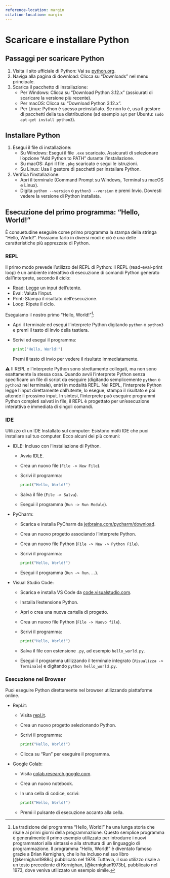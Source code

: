 ```yaml
---
reference-location: margin
citation-location: margin
---
```


# Scaricare e installare Python

## Passaggi per scaricare Python

1. Visita il sito ufficiale di Python: Vai su [python.org](https://www.python.org/).
2. Naviga alla pagina di download: Clicca su "Downloads" nel menu principale.
3. Scarica il pacchetto di installazione:
   - Per Windows: Clicca su "Download Python 3.12.x" (assicurati di scaricare la versione più recente).
   - Per macOS: Clicca su "Download Python 3.12.x".
   - Per Linux: Python è spesso preinstallato. Se non lo è, usa il gestore di pacchetti della tua distribuzione (ad esempio `apt` per Ubuntu: `sudo apt-get install python3`).

## Installare Python

1. Esegui il file di installazione:
   - Su Windows: Esegui il file `.exe` scaricato. Assicurati di selezionare l'opzione "Add Python to PATH" durante l'installazione.
   - Su macOS: Apri il file `.pkg` scaricato e segui le istruzioni.
   - Su Linux: Usa il gestore di pacchetti per installare Python.

2. Verifica l'installazione:
   - Apri il terminale (Command Prompt su Windows, Terminal su macOS e Linux).
   - Digita `python --version` o `python3 --version` e premi Invio. Dovresti vedere la versione di Python installata.

## Esecuzione del primo programma: "Hello, World!"

È consuetudine eseguire come primo programma la stampa della stringa "Hello, World!". Possiamo farlo in diversi modi e ciò è una delle caratteristiche più apprezzate di Python.

### REPL

Il primo modo prevede l'utilizzo del REPL di Python: Il REPL (read-eval-print loop) è un ambiente interattivo di esecuzione di comandi Python generato dall'interprete, secondo il ciclo:

- Read: Legge un input dell'utente.
- Eval: Valuta l'input.
- Print: Stampa il risultato dell'esecuzione.
- Loop: Ripete il ciclo.

Eseguiamo il nostro primo "Hello, World!"[^1]:

- Apri il terminale ed esegui l'interprete Python digitando `python` o `python3` e premi il tasto di invio della tastiera.
- Scrivi ed esegui il programma:
  
  ```python
  print("Hello, World!")
  ```

  Premi il tasto di invio per vedere il risultato immediatamente.

[^1]: La tradizione del programma "Hello, World!" ha una lunga storia che risale ai primi giorni della programmazione. Questo semplice programma è generalmente il primo esempio utilizzato per introdurre i nuovi programmatori alla sintassi e alla struttura di un linguaggio di programmazione. Il programma "Hello, World!" è diventato famoso grazie a Brian Kernighan, che lo ha incluso nel suo libro [@kernighan1988c] pubblicato nel 1978. Tuttavia, il suo utilizzo risale a un testo precedente di Kernighan, [@kernighan1973b], pubblicato nel 1973, dove veniva utilizzato un esempio simile.

<div class="alert alert-block alert-warning">
&#x026A0; Il REPL e l'interprete Python sono strettamente collegati, ma non sono esattamente la stessa cosa. Quando avvii l'interprete Python senza specificare un file di script da eseguire (digitando semplicemente <code>python</code> o <code>python3</code> nel terminale), entri in modalità REPL. Nel REPL, l'interprete Python legge l'input direttamente dall'utente, lo esegue, stampa il risultato e poi attende il prossimo input. In sintesi, l'interprete può eseguire programmi Python completi salvati in file, il REPL è progettato per un'esecuzione interattiva e immediata di singoli comandi.
</div>

### IDE

Utilizzo di un IDE Installato sul computer: Esistono molti IDE che puoi installare sul tuo computer. Ecco alcuni dei più comuni:

- IDLE: Incluso con l'installazione di Python.
  - Avvia IDLE.
  - Crea un nuovo file (`File -> New File`).
  - Scrivi il programma:
    ```python
    print("Hello, World!")
    ```
  - Salva il file (`File -> Salva`).
  - Esegui il programma (`Run -> Run Module`).

- PyCharm:
  - Scarica e installa PyCharm da [jetbrains.com/pycharm/download](https://www.jetbrains.com/pycharm/download/).
  - Crea un nuovo progetto associando l'interprete Python.
  - Crea un nuovo file Python (`File -> New -> Python File`).
  - Scrivi il programma:
    ```python
    print("Hello, World!")
    ```
  - Esegui il programma (`Run -> Run...`).

- Visual Studio Code:
  - Scarica e installa VS Code da [code.visualstudio.com](https://code.visualstudio.com/).
  - Installa l'estensione Python.
  - Apri o crea una nuova cartella di progetto.
  - Crea un nuovo file Python (`File -> Nuovo file`).
  - Scrivi il programma:
    ```python
    print("Hello, World!")
    ```
  - Salva il file con estensione `.py`, ad esempio `hello_world.py`.
  - Esegui il programma utilizzando il terminale integrato (`Visualizza -> Terminale`) e digitando `python hello_world.py`.

### Esecuzione nel Browser
Puoi eseguire Python direttamente nel browser utilizzando piattaforme online.

- Repl.it:
  - Visita [repl.it](https://repl.it/).
  - Crea un nuovo progetto selezionando Python.
  - Scrivi il programma:
    ```python
    print("Hello, World!")
    ```
  - Clicca su "Run" per eseguire il programma.

- Google Colab:
  - Visita [colab.research.google.com](https://colab.research.google.com/).
  - Crea un nuovo notebook.
  - In una cella di codice, scrivi:
    ```python
    print("Hello, World!")
    ```
  - Premi il pulsante di esecuzione accanto alla cella.

